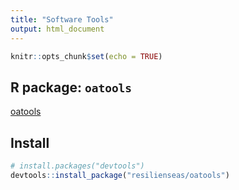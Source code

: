 ```yaml
---
title: "Software Tools"
output: html_document
---
```


```r
knitr::opts_chunk$set(echo = TRUE)
```

## R package: `oatools`

[oatools](https://github.com/resilienseas/oatools)

## Install

```r
# install.packages("devtools")
devtools::install_package("resilienseas/oatools")
```
